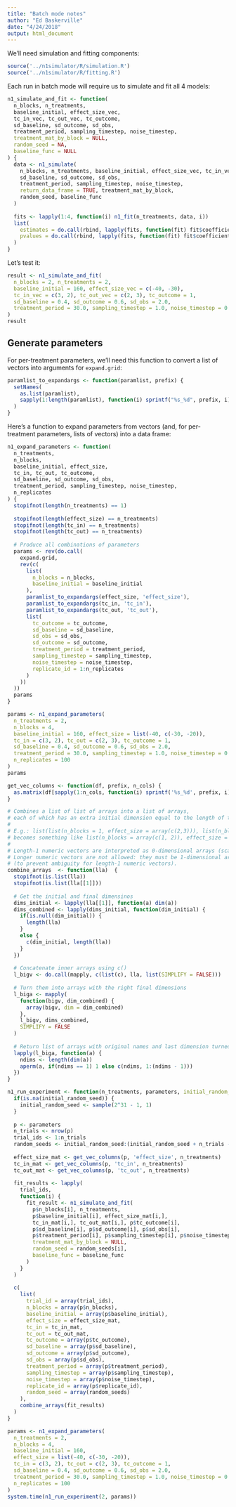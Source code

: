 ```yaml
---
title: "Batch mode notes"
author: "Ed Baskerville"
date: "4/24/2018"
output: html_document
---
```


We'll need simulation and fitting components:

```r
source('../n1simulator/R/simulation.R')
source('../n1simulator/R/fitting.R')
```

Each run in batch mode will require us to simulate and fit all 4 models:

```r
n1_simulate_and_fit <- function(
  n_blocks, n_treatments,
  baseline_initial, effect_size_vec,
  tc_in_vec, tc_out_vec, tc_outcome,
  sd_baseline, sd_outcome, sd_obs,
  treatment_period, sampling_timestep, noise_timestep,
  treatment_mat_by_block = NULL,
  random_seed = NA,
  baseline_func = NULL
) {
  data <- n1_simulate(
    n_blocks, n_treatments, baseline_initial, effect_size_vec, tc_in_vec, tc_out_vec, tc_outcome,
    sd_baseline, sd_outcome, sd_obs,
    treatment_period, sampling_timestep, noise_timestep,
    return_data_frame = TRUE, treatment_mat_by_block,
    random_seed, baseline_func
  )
  
  fits <- lapply(1:4, function(i) n1_fit(n_treatments, data, i))
  list(
    estimates = do.call(rbind, lapply(fits, function(fit) fit$coefficients[,'estimate'])),
    pvalues = do.call(rbind, lapply(fits, function(fit) fit$coefficients[,'pvalue']))
  )
}
```

Let's test it:

```r
result <- n1_simulate_and_fit(
  n_blocks = 2, n_treatments = 2,
  baseline_initial = 160, effect_size_vec = c(-40, -30),
  tc_in_vec = c(3, 2), tc_out_vec = c(2, 3), tc_outcome = 1,
  sd_baseline = 0.4, sd_outcome = 0.6, sd_obs = 2.0,
  treatment_period = 30.0, sampling_timestep = 1.0, noise_timestep = 0.05
)
result
```


## Generate parameters

For per-treatment parameters, we'll need this function to convert a list of vectors into arguments for `expand.grid`:

```r
paramlist_to_expandargs <- function(paramlist, prefix) {
  setNames(
    as.list(paramlist),
    sapply(1:length(paramlist), function(i) sprintf("%s_%d", prefix, i))
  )
}
```

Here's a function to expand parameters from vectors (and, for per-treatment parameters, lists of vectors) into a data frame:

```r
n1_expand_parameters <- function(
  n_treatments,
  n_blocks,
  baseline_initial, effect_size,
  tc_in, tc_out, tc_outcome,
  sd_baseline, sd_outcome, sd_obs,
  treatment_period, sampling_timestep, noise_timestep,
  n_replicates
) {
  stopifnot(length(n_treatments) == 1)
  
  stopifnot(length(effect_size) == n_treatments)
  stopifnot(length(tc_in) == n_treatments)
  stopifnot(length(tc_out) == n_treatments)
  
  # Produce all combinations of parameters
  params <- rev(do.call(
    expand.grid,
    rev(c(
      list(
        n_blocks = n_blocks,
        baseline_initial = baseline_initial
      ),
      paramlist_to_expandargs(effect_size, 'effect_size'),
      paramlist_to_expandargs(tc_in, 'tc_in'),
      paramlist_to_expandargs(tc_out, 'tc_out'),
      list(
        tc_outcome = tc_outcome,
        sd_baseline = sd_baseline,
        sd_obs = sd_obs,
        sd_outcome = sd_outcome,
        treatment_period = treatment_period,
        sampling_timestep = sampling_timestep,
        noise_timestep = noise_timestep,
        replicate_id = 1:n_replicates
      )
    ))
  ))
  params
}
```

```r
params <- n1_expand_parameters(
  n_treatments = 2,
  n_blocks = 4,
  baseline_initial = 160, effect_size = list(-40, c(-30, -20)),
  tc_in = c(3, 2), tc_out = c(2, 3), tc_outcome = 1,
  sd_baseline = 0.4, sd_outcome = 0.6, sd_obs = 2.0,
  treatment_period = 30.0, sampling_timestep = 1.0, noise_timestep = 0.05,
  n_replicates = 100
)
params
```

```r
get_vec_columns <- function(df, prefix, n_cols) {
  as.matrix(df[sapply(1:n_cols, function(i) sprintf('%s_%d', prefix, i))])
}
```

```r
# Combines a list of list of arrays into a list of arrays,
# each of which has an extra initial dimension equal to the length of the original outer list.
# 
# E.g.: list(list(n_blocks = 1, effect_size = array(c(2,3))), list(n_blocks = 2, effect_size = array(c(4, 5))))
# becomes something like list(n_blocks = array(c(1, 2)), effect_size = matrix(c(2, 3, 4, 5), byrow=TRUE))
# 
# Length-1 numeric vectors are interpreted as 0-dimensional arrays (scalars).
# Longer numeric vectors are not allowed: they must be 1-dimensional arrays with explicit dimensions
# (to prevent ambiguity for length-1 numeric vectors).
combine_arrays  <- function(lla)  {
  stopifnot(is.list(lla))
  stopifnot(is.list(lla[[1]]))
  
  # Get the initial and final dimensinos
  dims_initial <- lapply(lla[[1]], function(a) dim(a))
  dims_combined <- lapply(dims_initial, function(dim_initial) {
    if(is.null(dim_initial)) {
      length(lla)
    }
    else {
      c(dim_initial, length(lla))
    }
  })
  
  # Concatenate inner arrays using c()
  l_bigv <- do.call(mapply, c(list(c), lla, list(SIMPLIFY = FALSE)))
  
  # Turn them into arrays with the right final dimensions
  l_biga <- mapply(
    function(bigv, dim_combined) {
      array(bigv, dim = dim_combined)
    },
    l_bigv, dims_combined,
    SIMPLIFY = FALSE
  )
  
  # Return list of arrays with original names and last dimension turned into the first
  lapply(l_biga, function(a) {
    ndims <- length(dim(a))
    aperm(a, if(ndims == 1) 1 else c(ndims, 1:(ndims - 1)))
  })
}
```

```r
n1_run_experiment <- function(n_treatments, parameters, initial_random_seed = NA, baseline_func = NULL) {
  if(is.na(initial_random_seed)) {
    initial_random_seed <- sample(2^31 - 1, 1)
  }
  
  p <- parameters
  n_trials <- nrow(p)
  trial_ids <- 1:n_trials
  random_seeds <- initial_random_seed:(initial_random_seed + n_trials - 1)
  
  effect_size_mat <- get_vec_columns(p, 'effect_size', n_treatments)
  tc_in_mat <- get_vec_columns(p, 'tc_in', n_treatments)
  tc_out_mat <- get_vec_columns(p, 'tc_out', n_treatments)
  
  fit_results <- lapply(
    trial_ids,
    function(i) {
      fit_result <- n1_simulate_and_fit(
        p$n_blocks[i], n_treatments,
        p$baseline_initial[i], effect_size_mat[i,],
        tc_in_mat[i,], tc_out_mat[i,], p$tc_outcome[i],
        p$sd_baseline[i], p$sd_outcome[i], p$sd_obs[i],
        p$treatment_period[i], p$sampling_timestep[i], p$noise_timestep[i],
        treatment_mat_by_block = NULL,
        random_seed = random_seeds[i],
        baseline_func = baseline_func
      )
    }
  )
  
  c(
    list(
      trial_id = array(trial_ids),
      n_blocks = array(p$n_blocks),
      baseline_initial = array(p$baseline_initial),
      effect_size = effect_size_mat,
      tc_in = tc_in_mat,
      tc_out = tc_out_mat,
      tc_outcome = array(p$tc_outcome),
      sd_baseline = array(p$sd_baseline),
      sd_outcome = array(p$sd_outcome),
      sd_obs = array(p$sd_obs),
      treatment_period = array(p$treatment_period),
      sampling_timestep = array(p$sampling_timestep),
      noise_timestep = array(p$noise_timestep),
      replicate_id = array(p$replicate_id),
      random_seed = array(random_seeds)
    ),
    combine_arrays(fit_results)
  )
}
```

```r
params <- n1_expand_parameters(
  n_treatments = 2,
  n_blocks = 4,
  baseline_initial = 160,
  effect_size = list(-40, c(-30, -20)),
  tc_in = c(3, 2), tc_out = c(2, 3), tc_outcome = 1,
  sd_baseline = 0.4, sd_outcome = 0.6, sd_obs = 2.0,
  treatment_period = 30.0, sampling_timestep = 1.0, noise_timestep = 0.05,
  n_replicates = 100
)
system.time(n1_run_experiment(2, params))
```

